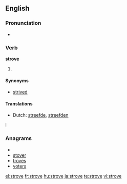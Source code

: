 ==English==

===Pronunciation===
* {{IPA|/'stɻɔʊv/}}
*: {{rhymes|əʊv}}

===Verb===
'''strove'''

# {{past tense of| to [[strive]]}}

====Synonyms====
* [[strived]]

====Translations====
* Dutch: [[streefde]], [[streefden]]
l

===Anagrams===
* {{alphagram|eorstv}}
* [[stover#English|stover]]
* [[troves#English|troves]]
* [[voters#English|voters]]

[[el:strove]]
[[fr:strove]]
[[hu:strove]]
[[ja:strove]]
[[te:strove]]
[[vi:strove]]